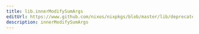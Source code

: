 ```yaml
---
title: lib.innerModifySumArgs
editUrl: https://www.github.com/nixos/nixpkgs/blob/master/lib/deprecated.nix#L138C24
description: innerModifySumArgs
---
```




<LinkCard
    title="Contribute Now!"
    description="API Documentation is done in our source code"
    href="https://www.github.com/nixos/nixpkgs/blob/master/lib/deprecated.nix#L138C24"
/>

